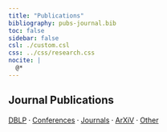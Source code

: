 ```yaml
---
title: "Publications"
bibliography: pubs-journal.bib
toc: false
sidebar: false
csl: ./custom.csl
css: ../css/research.css
nocite: |
  @*
---
```


:::{.column-page}

# Journal Publications

[DBLP](https://dblp.org/pid/85/6789.html) ⸱ [Conferences](/research/publications-conference.qmd) ⸱ [Journals](/research/publications-journal.qmd) ⸱ [ArXiV](/research/publications-arxiv.qmd) ⸱ [Other](/research/publications-other.qmd)

<p>&nbsp;</p>

::: {#refs}
:::


:::